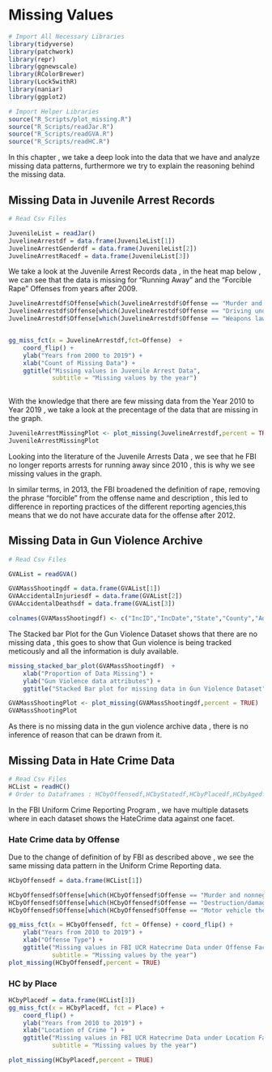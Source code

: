 # Missing Values

```r
# Import All Necessary Libraries
library(tidyverse)
library(patchwork)
library(repr)
library(ggnewscale)
library(RColorBrewer)
library(Lock5withR)
library(naniar)
library(ggplot2)

# Import Helper Libraries
source("R_Scripts/plot_missing.R")
source("R_Scripts/readJar.R")
source("R_Scripts/readGVA.R")
source("R_Scripts/readHC.R")

```

In this chapter , we take a deep look into the data that we have and analyze missing data patterns, furthermore we try to explain the reasoning behind the missing data.  

## Missing Data in Juvenile Arrest Records 

```r
# Read Csv Files

JuvenileList = readJar()
JuvelineArrestdf = data.frame(JuvenileList[1])
JuvelineArrestGenderdf = data.frame(JuvenileList[2])
JuvelineArrestRacedf = data.frame(JuvenileList[3])
```

We take a look at the Juvenile Arrest Records data , in the heat map below , we can see that the data is missing for "Running Away" and the "Forcible Rape" Offenses from years after 2009. 


```r

JuvelineArrestdf$Offense[which(JuvelineArrestdf$Offense == "Murder and nonneglient manslaughter")] <- "Murder"
JuvelineArrestdf$Offense[which(JuvelineArrestdf$Offense == "Driving under the influence")] <- "Drunken Driving"
JuvelineArrestdf$Offense[which(JuvelineArrestdf$Offense == "Weapons law violations")] <- "Weapons violations"


gg_miss_fct(x = JuvelineArrestdf,fct=Offense)  +
    coord_flip() +
    ylab("Years from 2000 to 2019") +
    xlab("Count of Missing Data") +
    ggtitle("Missing values in Juvenile Arrest Data",
            subtitle = "Missing values by the year")
  

```

With the knowledge that there are few missing data from the Year 2010 to Year 2019 , we take a look at the precentage of the data that are missing in the graph. 

```r

JuvenileArrestMissingPlot <- plot_missing(JuvelineArrestdf,percent = TRUE,xtickangle=90)
JuvenileArrestMissingPlot 
```

Looking into the literature of the Juvenile Arrests Data , we see that he FBI no longer reports arrests for running away since 2010 , this is why we see missing values in the graph.

In similar terms, in 2013, the FBI broadened the definition of rape, removing the phrase “forcible” from the offense name and description , this led to difference in reporting practices of the different reporting agencies,this means that we do not have accurate data for the offense after 2012.

## Missing Data in Gun Violence Archive

```r
# Read Csv Files

GVAList = readGVA()

GVAMassShootingdf = data.frame(GVAList[1])
GVAAccidentalInjuriesdf = data.frame(GVAList[2])
GVAAccidentalDeathsdf = data.frame(GVAList[3])

colnames(GVAMassShootingdf) <- c("IncID","IncDate","State","County","Address", "Killed","Injured")

```

The Stacked bar Plot for the Gun Violence Dataset shows that there are no missing data , this goes to show that Gun violence is being tracked meticously and all the information is duly available.

```r
missing_stacked_bar_plot(GVAMassShootingdf)  +
    xlab("Proportion of Data Missing") +
    ylab("Gun Violence data attributes") +
    ggtitle("Stacked Bar plot for missing data in Gun Violence Dataset")
```

```r
GVAMassShootingPlot <- plot_missing(GVAMassShootingdf,percent = TRUE)
GVAMassShootingPlot 
```

As there is no missing data in the gun violence archive data , there is no inference of reason that can be drawn from it.

## Missing Data in Hate Crime Data 

```r
# Read Csv Files
HCList = readHC()
# Order to Dataframes : HCbyOffensedf,HCbyStatedf,HCbyPlacedf,HCbyAgedf,HCTable1,HCTable2_Incidents,HCTable2_Victims,HCTable8

```

In the FBI Uniform Crime Reporting Program , we have multiple datasets where in each dataset shows the HateCrime data against one facet.

### Hate Crime data by Offense 

Due to the change of definition of by FBI as described above , we see the same missing data pattern in the Uniform Crime Reporting data.

```r

HCbyOffensedf = data.frame(HCList[1])

HCbyOffensedf$Offense[which(HCbyOffensedf$Offense == "Murder and nonnegligent manslaughter")] <- "Murder"
HCbyOffensedf$Offense[which(HCbyOffensedf$Offense == "Destruction/damage/vandalism")] <- "Vandalism"
HCbyOffensedf$Offense[which(HCbyOffensedf$Offense == "Motor vehicle theft")] <- "Vehicle theft"

gg_miss_fct(x = HCbyOffensedf, fct = Offense) + coord_flip() +
    ylab("Years from 2010 to 2019") +
    xlab("Offense Type") +
    ggtitle("Missing values in FBI UCR Hatecrime Data under Offense Facet",
            subtitle = "Missing values by the year")
plot_missing(HCbyOffensedf,percent = TRUE)
```

###  HC by Place 

```r
HCbyPlacedf = data.frame(HCList[3])
gg_miss_fct(x = HCbyPlacedf, fct = Place) + 
    coord_flip() +
    ylab("Years from 2010 to 2019") +
    xlab("Location of Crime ") +
    ggtitle("Missing values in FBI UCR Hatecrime Data under Location Facet",
            subtitle = "Missing values by the year")

plot_missing(HCbyPlacedf,percent = TRUE)
```

